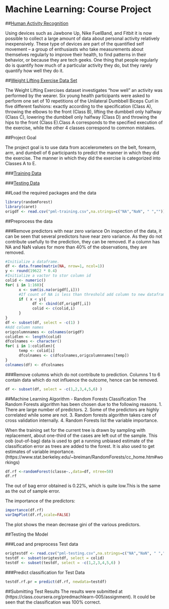 # Machine Learning: Course Project

##[Human Activity Recognition](http://groupware.les.inf.puc-rio.br/har#weight_lifting_exercises)

Using devices such as Jawbone Up, Nike FuelBand, and Fitbit it is now possible to collect a large amount of data about personal activity relatively inexpensively. These type of devices are part of the quantified self movement – a group of enthusiasts who take measurements about themselves regularly to improve their health, to find patterns in their behavior, or because they are tech geeks. One thing that people regularly do is quantify how much of a particular activity they do, but they rarely quantify how well they do it. 

##[Weight Lifting Exercise Data Set](http://groupware.les.inf.puc-rio.br/har#weight_lifting_exercises)

The Weight Lifting Exercises dataset investigates "how well" an activity was performed by the wearer. Six young health participants were asked to perform one set of 10 repetitions of the Unilateral Dumbbell Biceps Curl in five different fashions: exactly according to the specification (Class A), throwing the elbows to the front (Class B), lifting the dumbbell only halfway (Class C), lowering the dumbbell only halfway (Class D) and throwing the hips to the front (Class E).Class A corresponds to the specified execution of the exercise, while the other 4 classes correspond to common mistakes.

##Project Goal

The project goal is to use data from accelerometers on the belt, forearm, arm, and dumbell of 6 participants to predict the manner in which they did the exercise. The manner in which they did the exercise is categorized into Classes A to E.

###[Training Data](https://d396qusza40orc.cloudfront.net/predmachlearn/pml-training.csv)

###[Testing Data](https://d396qusza40orc.cloudfront.net/predmachlearn/pml-testing.csv)

##Load the required packages and the data
```r
library(randomForest)
library(caret)
origdf <- read.csv("pml-training.csv",na.strings=c("NA","NaN", " ",""))
``` 

##Preprocess the data

###Remove predictors with near zero variance
On inspection of the data, it can be seen that several predictors have near zero variance. As they do not 
contribute usefully to the prediction, they can be removed. If a column has NA and NaN values for more than
40% of the observations, they are removed.
```r
#Initialize a dataframe.
df <- data.frame(matrix(NA, nrow=1, ncol=1))
y <- round(19622 * 0.4)
#Initialize a vactor to stor column id
colid <- numeric()
for( i in 1:160){
      x <- sum(is.na(origdf[,i])) 
      #If count of NA is less than threshold add column to new dataframe.
      if ( x < y){
            df <- cbind(df,origdf[,i])
            colid <- c(colid,i)
      }      
}
df <- subset(df, select = -c(1) )
#Add column names
origcolumnnames <- colnames(origdf)
colidlen <- length(colid)
dfcolnames <- character()
for( i in 1:colidlen){
      temp <- colid[i]
      dfcolnames <- c(dfcolnames,origcolumnnames[temp])
}
colnames(df) <- dfcolnames
```
###Remove columns which do not contribute to prediction.
Columns 1 to 6 contain data which do not influence the outcome, hence can be removed.
```r
df <- subset(df, select = -c(1,2,3,4,5,6) )
```

##Machine Learning Algorithm - Random Forests Classification
The Random Forests algorithm has been chosen due to the following reasons.
1. There are large number of predictors.
2. Some of the predictors are highly correlated while some are not.
3. Random forests algorithm takes care of cross validation internally.
4. Random Forests list the variable importance.

When the training set for the current tree is drawn by sampling with replacement, about one-third of the cases are left out of the sample. This oob (out-of-bag) data is used to get a running unbiased estimate of the classification error as trees are added to the forest. It is also used to get estimates of variable importance.
(https://www.stat.berkeley.edu/~breiman/RandomForests/cc_home.htm#workings)

```r
df.rf <-randomForest(classe~.,data=df, ntree=50)
df.rf
```
The out of bag error obtained is 0.22%, which is quite low.This is the same as the out of sample error.

The importance of the predictors:
```r
importance(df.rf)
varImpPlot(df.rf,scale=FALSE)
```

The plot shows the mean decrease gini of the various predictors.

##Testing the Model

###Load and preprocess Test data
```r
origtestdf <- read.csv("pml-testing.csv",na.strings=c("NA","NaN", " ",""))
testdf <- subset(origtestdf, select = colid)
testdf <- subset(testdf, select = -c(1,2,3,4,5,6) )
```

###Predict classification for Test Data
```r
testdf.rf.pr = predict(df.rf, newdata=testdf)
```

##Submitting Test Results
The results were submitted at (https://class.coursera.org/predmachlearn-005/assignment).
It could be seen that the classification was 100% correct.